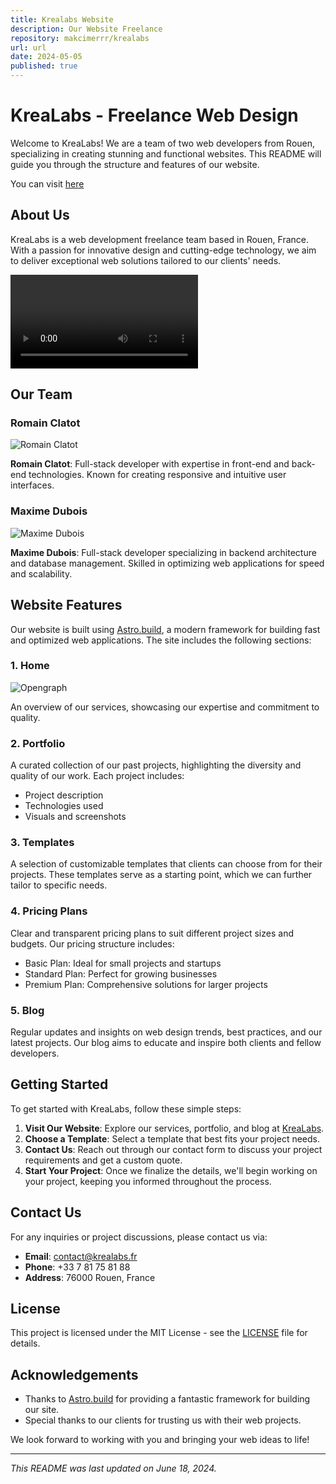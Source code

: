 ```yaml
---
title: Krealabs Website
description: Our Website Freelance
repository: makcimerrr/krealabs
url: url
date: 2024-05-05
published: true
---
```


# KreaLabs - Freelance Web Design
Welcome to KreaLabs! We are a team of two web developers from Rouen, specializing in creating stunning and functional websites. This README will guide you through the structure and features of our website.

You can visit [here](https://krealabs.fr/)
## About Us

KreaLabs is a web development freelance team based in Rouen, France. With a passion for innovative design and cutting-edge technology, we aim to deliver exceptional web solutions tailored to our clients' needs.

![Promo](https://krealabs.fr/videos/Promo%20Krealabs.mp4)
## Our Team

### Romain Clatot

![Romain Clatot](https://krealabs.fr/images/RomainClatot.jpg)

**Romain Clatot**: Full-stack developer with expertise in front-end and back-end technologies. Known for creating responsive and intuitive user interfaces.

### Maxime Dubois

![Maxime Dubois](https://krealabs.fr/images/MaximeDubois.jpg)

**Maxime Dubois**: Full-stack developer specializing in backend architecture and database management. Skilled in optimizing web applications for speed and scalability.


## Website Features
Our website is built using [Astro.build](https://astro.build), a modern framework for building fast and optimized web applications. The site includes the following sections:

### 1. Home
![Opengraph](https://i.goopics.net/f4xibp.png)

An overview of our services, showcasing our expertise and commitment to quality.

### 2. Portfolio

A curated collection of our past projects, highlighting the diversity and quality of our work. Each project includes:
- Project description
- Technologies used
- Visuals and screenshots

### 3. Templates

A selection of customizable templates that clients can choose from for their projects. These templates serve as a starting point, which we can further tailor to specific needs.

### 4. Pricing Plans

Clear and transparent pricing plans to suit different project sizes and budgets. Our pricing structure includes:
- Basic Plan: Ideal for small projects and startups
- Standard Plan: Perfect for growing businesses
- Premium Plan: Comprehensive solutions for larger projects

### 5. Blog

Regular updates and insights on web design trends, best practices, and our latest projects. Our blog aims to educate and inspire both clients and fellow developers.

## Getting Started

To get started with KreaLabs, follow these simple steps:

1. **Visit Our Website**: Explore our services, portfolio, and blog at [KreaLabs](https://krealabs.fr/).
2. **Choose a Template**: Select a template that best fits your project needs.
3. **Contact Us**: Reach out through our contact form to discuss your project requirements and get a custom quote.
4. **Start Your Project**: Once we finalize the details, we'll begin working on your project, keeping you informed throughout the process.

## Contact Us

For any inquiries or project discussions, please contact us via:
- **Email**: contact@krealabs.fr
- **Phone**: +33 7 81 75 81 88
- **Address**: 76000 Rouen, France

## License

This project is licensed under the MIT License - see the [LICENSE](LICENSE) file for details.

## Acknowledgements

- Thanks to [Astro.build](https://astro.build) for providing a fantastic framework for building our site.
- Special thanks to our clients for trusting us with their web projects.

We look forward to working with you and bringing your web ideas to life!

---

*This README was last updated on June 18, 2024.*

